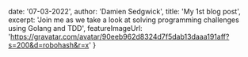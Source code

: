 
  date: '07-03-2022',
  author: 'Damien Sedgwick',
  title: 'My 1st blog post',
  excerpt: 'Join me as we take a look at solving programming challenges using Golang and TDD',
  featureImageUrl: 'https://gravatar.com/avatar/90eeb962d8324d7f5dab13daaa191aff?s=200&d=robohash&r=x'
}

<Head>
  <title>{meta.title}</title>
</Head>
